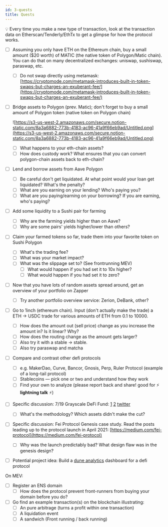 ```yaml
---
id: 3-quests
title: Quests
---
```


<aside>
💡 Every time you make a new type of transaction, look at the transaction data on Etherscan/Tenderly/EthTx to get a glimpse for how the protocol works.
</aside>


- [ ]  Assuming you only have ETH on the Ethereum chain, buy a small amount ($20 worth) of MATIC (the native token of Polygon/Matic chain). You can do that on many decentralized exchanges: uniswap, sushiswap, paraswap, etc.
    - [ ]  Do not swap directly using metamask: [https://cryptomode.com/metamask-introduces-built-in-token-swaps-but-charges-an-exuberant-fee/](https://cryptomode.com/metamask-introduces-built-in-token-swaps-but-charges-an-exuberant-fee/)
- [ ]  Bridge assets to Polygon (prev. Matic); don't forget to buy a small amount of Polygon token (native token on Polygon chain)
    
    ![https://s3-us-west-2.amazonaws.com/secure.notion-static.com/8a3a6882-773b-4183-ac96-41a9f66eb9ad/Untitled.png](https://s3-us-west-2.amazonaws.com/secure.notion-static.com/8a3a6882-773b-4183-ac96-41a9f66eb9ad/Untitled.png)
    
    - [ ]  What happens to your eth-chain assets?
    - [ ]  How does custody work? What ensures that you can convert polygon-chain assets back to eth-chain?
- [ ]  Lend and borrow assets from Aave Polygon
    - [ ]  Be careful don't get liquidated. At what point would your loan get liquidated? What's the penalty?
    - [ ]  What are you earning on your lending? Who's paying you?
    - [ ]  What are you paying/earning on your borrowing? If you are earning, who's paying?
- [ ]  Add some liquidity to a Sushi pair for farming
    - [ ]  Why are the farming yields higher than on Aave?
    - [ ]  Why are some pairs' yields higher/lower than others?
- [ ]  Claim your farmed tokens so far, trade them into your favorite token on Sushi Polygon
    - [ ]  What's the trading fee?
    - [ ]  What was your market impact?
    - [ ]  What was the slippage set to? (See frontrunning MEV)
        - [ ]  What would happen if you had set it to 10x higher?
        - [ ]  What would happen if you had set it to zero?
- [ ]  Now that you have lots of random assets spread around, get an overview of your portfolio on Zapper
    - [ ]  Try another portfolio overview service: Zerion, DeBank, other?
- [ ]  Go to 1inch (ethereum chain). 
Input (don't actually make the trade) a ETH → USDC trade for various amounts of ETH from 0.1 to 10000.
    - [ ]  How does the amount out (sell price) change as you increase the amount in? Is it linear? Why?
    - [ ]  How does the routing change as the amount gets larger?
    - [ ]  Also try it with a stable → stable.
    - [ ]  Also try paraswap and matcha
- [ ]  Compare and contrast other defi protocols
    - [ ]  e.g. MakerDao, Curve, Bancor, Gnosis, Perp, Ruler Protocol (example of a long-tail protocol)
    - [ ]  Stablecoins — pick one or two and understand how they work
    - [ ]  Find your own to analyze (please report back and share! good for ⚡ **lightning talk** ⚡)
- [ ]  Specific discussion: 7/19 Grayscale DeFi Fund: [1](https://www.globenewswire.com/news-release/2021/07/19/2264846/0/en/Grayscale-Investments-and-CoinDesk-Indexes-Launch-Decentralized-Finance-DeFi-Fund-and-Index.html) [2](https://tradeblock.com/markets/dfx/) [twitter](https://twitter.com/search?q=greyscale%20fund&src=typed_query)
    - [ ]  What's the methodology? Which assets didn't make the cut?
- [ ]  Specific discussion: Fei Protocol Genesis case study. Read the posts leading up to the protocol launch in April 2021: [https://medium.com/fei-protocol](https://medium.com/fei-protocol)
    - [ ]  Why was the launch predictably bad? What design flaw was in the genesis design?
- [ ]  Potential project idea: Build a [dune analytics](https://duneanalytics.com/home) dashboard for a defi protocol
    
    

On MEV:

- [ ]  Register an ENS domain
    - [ ]  How does the protocol prevent front-runners from buying your domain before you do?
- [ ]  Go find an example transaction(s) on the blockchain illustrating:
    - [ ]  An pure arbitrage (turns a profit within one transaction)
    - [ ]  A liquidation event
    - [ ]  A sandwich (Front running / back running)